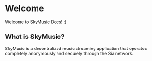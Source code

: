 # Welcome
 
Welcome to SkyMusic Docs! :)

## What is SkyMusic?

SkyMusic is a decentralized music streaming application that operates completely anonymously and securely through the Sia network.